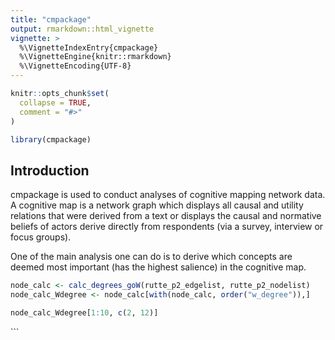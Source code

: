 ---
title: "cmpackage"
output: rmarkdown::html_vignette
vignette: >
  %\VignetteIndexEntry{cmpackage}
  %\VignetteEngine{knitr::rmarkdown}
  %\VignetteEncoding{UTF-8}
---

```{r, include = FALSE}
knitr::opts_chunk$set(
  collapse = TRUE,
  comment = "#>"
)
```

```{r setup}
library(cmpackage)
```
## Introduction
cmpackage is used to conduct analyses of cognitive mapping network data. A cognitive
map is a network graph which displays all causal and utility relations that were derived
from a text or displays the causal and normative beliefs of actors derive directly
from respondents (via a survey, interview or focus groups).

One of the main analysis one can do is to derive which concepts are deemed most
important (has the highest salience) in the cognitive map.

```{r}

node_calc <- calc_degrees_goW(rutte_p2_edgelist, rutte_p2_nodelist)
node_calc_Wdegree <- node_calc[with(node_calc, order("w_degree")),]

node_calc_Wdegree[1:10, c(2, 12)]
```
```
